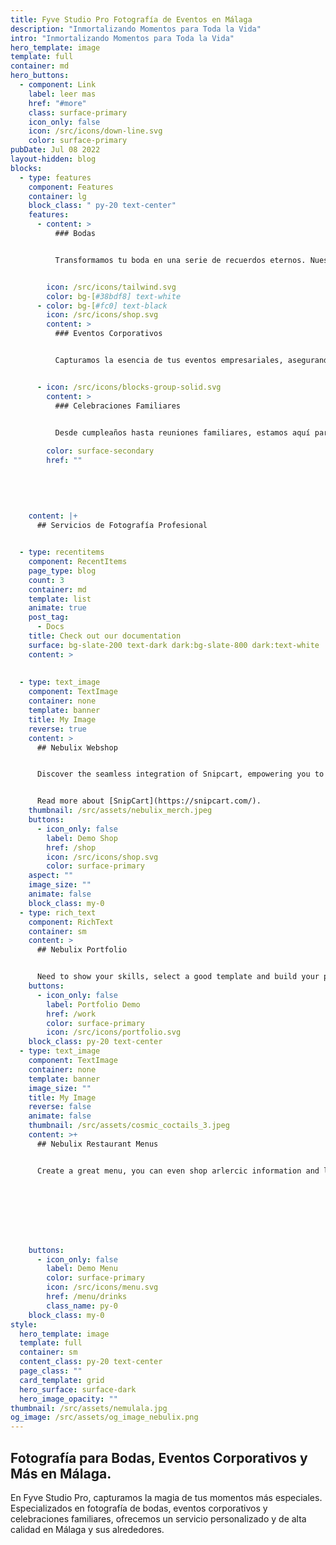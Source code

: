```yaml
---
title: Fyve Studio Pro Fotografía de Eventos en Málaga
description: "Inmortalizando Momentos para Toda la Vida"
intro: "Inmortalizando Momentos para Toda la Vida"
hero_template: image
template: full
container: md
hero_buttons:
  - component: Link
    label: leer mas
    href: "#more"
    class: surface-primary
    icon_only: false
    icon: /src/icons/down-line.svg
    color: surface-primary
pubDate: Jul 08 2022
layout-hidden: blog
blocks:
  - type: features
    component: Features
    container: lg
    block_class: " py-20 text-center"
    features:
      - content: >
          ### Bodas


          Transformamos tu boda en una serie de recuerdos eternos. Nuestros paquetes incluyen desde la cobertura básica hasta servicios premium con video y álbumes personalizados.


        icon: /src/icons/tailwind.svg
        color: bg-[#38bdf8] text-white
      - color: bg-[#fc0] text-black
        icon: /src/icons/shop.svg
        content: >
          ### Eventos Corporativos


          Capturamos la esencia de tus eventos empresariales, asegurando que cada momento clave quede inmortalizado con profesionalismo y estilo.


      - icon: /src/icons/blocks-group-solid.svg
        content: >
          ### Celebraciones Familiares


          Desde cumpleaños hasta reuniones familiares, estamos aquí para preservar cada sonrisa y cada abrazo en imágenes inolvidables.
          
        color: surface-secondary
        href: ""
      
      
      
       
     
    content: |+
      ## Servicios de Fotografía Profesional


  - type: recentitems
    component: RecentItems
    page_type: blog
    count: 3
    container: md
    template: list
    animate: true
    post_tag:
      - Docs
    title: Check out our documentation
    surface: bg-slate-200 text-dark dark:bg-slate-800 dark:text-white
    content: >
      
    
  - type: text_image
    component: TextImage
    container: none
    template: banner
    title: My Image
    reverse: true
    content: >
      ## Nebulix Webshop


      Discover the seamless integration of Snipcart, empowering you to efficiently oversee your store directly within a Static CMS. Whether your offerings include digital products or physical goods, Snipcart boasts a wealth of exceptional features, making it an ideal choice for the majority of small webshops. 


      Read more about [SnipCart](https://snipcart.com/).
    thumbnail: /src/assets/nebulix_merch.jpeg
    buttons:
      - icon_only: false
        label: Demo Shop
        href: /shop
        icon: /src/icons/shop.svg
        color: surface-primary
    aspect: ""
    image_size: ""
    animate: false
    block_class: my-0
  - type: rich_text
    component: RichText
    container: sm
    content: >
      ## Nebulix Portfolio


      Need to show your skills, select a good template and build your portfolio with nebulix.
    buttons:
      - icon_only: false
        label: Portfolio Demo
        href: /work
        color: surface-primary
        icon: /src/icons/portfolio.svg
    block_class: py-20 text-center
  - type: text_image
    component: TextImage
    container: none
    template: banner
    image_size: ""
    title: My Image
    reverse: false
    animate: false
    thumbnail: /src/assets/cosmic_coctails_3.jpeg
    content: >+
      ## Nebulix Restaurant Menus


      Create a great menu, you can even shop arlercic information and labels. All menu's are mobile friendly and fast!








    buttons:
      - icon_only: false
        label: Demo Menu
        color: surface-primary
        icon: /src/icons/menu.svg
        href: /menu/drinks
        class_name: py-0
    block_class: my-0
style:
  hero_template: image
  template: full
  container: sm
  content_class: py-20 text-center
  page_class: ""
  card_template: grid
  hero_surface: surface-dark
  hero_image_opacity: ""
thumbnail: /src/assets/nemulala.jpg
og_image: /src/assets/og_image_nebulix.png
---
```


## Fotografía para Bodas, Eventos Corporativos y Más en Málaga.

En Fyve Studio Pro, capturamos la magia de tus momentos más especiales. Especializados en fotografía de bodas, eventos corporativos y celebraciones familiares, ofrecemos un servicio personalizado y de alta calidad en Málaga y sus alrededores.






